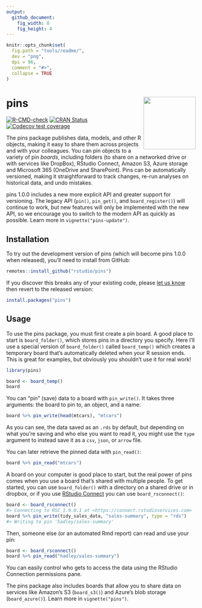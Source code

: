 ```yaml
---
output:
  github_document:
    fig_width: 8
    fig_height: 4
---
```


```r
knitr::opts_chunk$set(
  fig.path = "tools/readme/", 
  dev = "png",
  dpi = 96,
  comment = "#>",
  collapse = TRUE
)
```

# pins [<img src="man/figures/logo.png" align="right" height="139"/>](https://pins.rstudio.com)

<!-- badges: start -->

[![R-CMD-check](https://github.com/rstudio/pins/workflows/R-CMD-check/badge.svg)](https://github.com/rstudio/pins/actions) [![CRAN Status](https://www.r-pkg.org/badges/version/pins)](https://cran.r-project.org/package=pins) [![Codecov test coverage](https://codecov.io/gh/rstudio/pins/branch/master/graph/badge.svg)](https://codecov.io/gh/rstudio/pins?branch=master)

<!-- badges: end -->

The pins package publishes data, models, and other R objects, making it easy to share them across projects and with your colleagues.
You can pin objects to a variety of pin *boards*, including folders (to share on a networked drive or with services like DropBox), RStudio Connect, Amazon S3, Azure storage and Microsoft 365 (OneDrive and SharePoint).
Pins can be automatically versioned, making it straightforward to track changes, re-run analyses on historical data, and undo mistakes.

pins 1.0.0 includes a new more explicit API and greater support for versioning.
The legacy API (`pin()`, `pin_get()`, and `board_register()`) will continue to work, but new features will only be implemented with the new API, so we encourage you to switch to the modern API as quickly as possible.
Learn more in `vignette("pins-update")`.

## Installation

To try out the development version of pins (which will become pins 1.0.0 when released), you'll need to install from GitHub:

```r
remotes::install_github("rstudio/pins")
```

If you discover this breaks any of your existing code, please [let us know](https://github.com/rstudio/pins/issues) then revert to the released version:

```r
install.packages("pins")
```

## Usage

To use the pins package, you must first create a pin board.
A good place to start is `board_folder()`, which stores pins in a directory you specify.
Here I'll use a special version of `board_folder()` called `board_temp()` which creates a temporary board that's automatically deleted when your R session ends.
This is great for examples, but obviously you shouldn't use it for real work!

```r
library(pins)

board <- board_temp()
board
```

You can "pin" (save) data to a board with `pin_write()`.
It takes three arguments: the board to pin to, an object, and a name:

```r
board %>% pin_write(head(mtcars), "mtcars")
```

As you can see, the data saved as an `.rds` by default, but depending on what you're saving and who else you want to read it, you might use the `type` argument to instead save it as a `csv`, `json`, or `arrow` file.

You can later retrieve the pinned data with `pin_read()`:

```r
board %>% pin_read("mtcars")
```

A board on your computer is good place to start, but the real power of pins comes when you use a board that's shared with multiple people.
To get started, you can use `board_folder()` with a directory on a shared drive or in dropbox, or if you use [RStudio Connect](https://www.rstudio.com/products/connect/) you can use `board_rsconnect()`:

```r
board <- board_rsconnect()
#> Connecting to RSC 1.9.0.1 at <https://connect.rstudioservices.com>
board %>% pin_write(tidy_sales_data, "sales-summary", type = "rds")
#> Writing to pin 'hadley/sales-summary'
```

Then, someone else (or an automated Rmd report) can read and use your pin:

```r
board <- board_rsconnect()
board %>% pin_read("hadley/sales-summary")
```

You can easily control who gets to access the data using the RStudio Connection permissions pane.

The pins package also includes boards that allow you to share data on services like Amazon's S3 (`board_s3()`) and Azure's blob storage (`board_azure()`).
Learn more in `vignette("pins")`.
